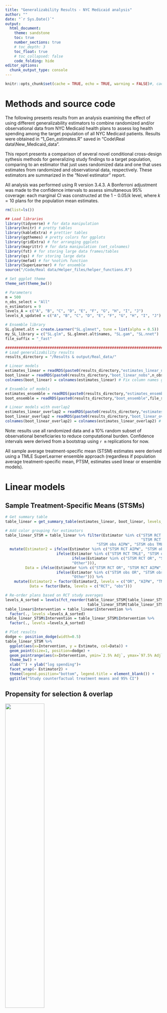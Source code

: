 ```yaml
---
title: "Generalizability Results - NYC Medicaid analysis"
author: ""
date: "`r Sys.Date()`"
output: 
  html_document:
    theme: sandstone
    toc: true
    number_sections: true
    # toc_depth: 3
    toc_float: true
    # toc_collapsed: false
    code_folding: hide
editor_options: 
  chunk_output_type: console
---
```

```r
knitr::opts_chunk$set(cache = TRUE, echo = TRUE, warning = FALSE)#, cache.lazy = FALSE)

```
<!-- NOTE: if compilation error occurs "! LaTeX Error: Unknown float option `H'." then modify the pop_ave_table code chunk (e.g., add a space somewhere) and re-run. I have marked these sections with "# NOTE: NEED TO RERUN THIS CODE CHUNK EACH TIME YOU BUILD THE PDF." There's some funkiness going on with compiling...-->

# **Methods and source code**
The following presents results from an analysis examining the effect of using different generalizability estimators to combine randomized and/or observational data from NYC Medicaid health plans to assess log health spending among the target population of all NYC Medicaid patients. Results were obtained in "1_Gen_estimates.R" saved in "Code\\Real data\\New_Medicaid_data".        

This report presents a comparison of several novel conditional cross-design sythesis methods for generalizing study findings to a target population, comparing to an estimator that just uses randomized data and one that uses estimates from randomized and observational data, respectively. These estimators are summarized in the "Novel estimator" report. 

All analysis was performed using R version 3.4.3. A Bonferroni adjustment was made to the confidence intervals to assess simultaneous 95% coverage: each marginal CI was constructed at the $1-0.05/k$ level, where $k=10$ plans for the population mean estimates.  
  
 
```r
rm(list=ls())

## Load libraries
library(tidyverse) # for data manipulation
library(knitr) # pretty tables
library(kableExtra) # prettier tables
library(ggthemes) # pretty colors for ggplots 
library(gridExtra) # for arranging ggplots 
library(magrittr) # for data manipulation (set_colnames)  
library(fst) # for storing large data frames/tables
library(qs) # for storing large data
library(mefa4) # for %notin% function 
library(SuperLearner) # for ensemble
source("/Code/Real data/Helper_files/helper_functions.R")

# Set ggplot theme 
theme_set(theme_bw())  

# Parameters 
m = 500
n_obs_select = "All"
n_estimators = 9
levels_A = c("A", "B", "C", "D", "E", "F", "G", "H", "I", "J")
levels_A_updated = c("A", "B", "C", "D", "E", "F", "G", "H", "I", "J")

# Ensemble library 
SL.glmnet.alt = create.Learner("SL.glmnet", tune = list(alpha = 0.5)) 
my_SL_library = c("SL.glm", SL.glmnet.alt$names, "SL.gam", "SL.nnet")
file_suffix = "_fast"

```

```r
#########################################################################################
# Load generalizability results
results_directory = "/Results & output/Real_data/"

# Linear models
estimates_linear = readRDS(paste0(results_directory,"estimates_linear_nobs",n_obs_select,".rds")) 
boot_linear = readRDS(paste0(results_directory,"boot_linear_nobs",n_obs_select,"_M",m,".rds")) 
colnames(boot_linear) = colnames(estimates_linear) # Fix column names getting messed up due to adding STSMs

# Ensemble of models
estimates_ensemble = readRDS(paste0(results_directory,"estimates_ensemble",file_suffix,"_nobs",n_obs_select,".rds"))
boot_ensemble = readRDS(paste0(results_directory,"boot_ensemble",file_suffix,"_nobs",n_obs_select,"_M",m,".rds"))

# Linear models with overlap2
estimates_linear_overlap2 = readRDS(paste0(results_directory,"estimates_linear_overlap2_nobs",n_obs_select,".rds"))
boot_linear_overlap2 = readRDS(paste0(results_directory,"boot_linear_overlap2_nobs",n_obs_select,"_M",m,".rds"))
colnames(boot_linear_overlap2) = colnames(estimates_linear_overlap2) # Fix column names getting messed up due to adding STSMs

```

Note: results use all randomized data and a 10\% random subset of observational beneficiaries to reduce computational burden. Confidence intervals were derived from a bootstrap using `r m` replications for now.   

All sample average treatment-specific mean (STSM) estimates were derived using a TMLE SuperLearner ensemble approach (regardless if population average treatment-specific mean, PTSM, estimates used linear or ensemble models). 


# **Linear models**
## Sample Treatment-Specific Means (STSMs)
```r
# Get summary table
table_linear = get_summary_table(estimates_linear, boot_linear, levels_A = levels_A, ensemble = F)

# Add color grouping for estimators
table_linear_STSM = table_linear %>% filter(Estimator %in% c("STSM RCT OR", "STSM obs OR", # OR = outcome regression
                                                             "STSM RCT AIPW", "STSM RCT TMLE", 
                                         "STSM obs AIPW", "STSM obs TMLE")) %>% 
  mutate(Estimator2 = ifelse(Estimator %in% c("STSM RCT AIPW", "STSM obs AIPW"), "AIPW",
                       ifelse(Estimator %in% c("STSM RCT TMLE", "STSM obs TMLE"), "TMLE",
                              ifelse(Estimator %in% c("STSM RCT OR", "STSM obs OR"), "OR",
                              "Other"))),
         Data = ifelse(Estimator %in% c("STSM RCT OR", "STSM RCT AIPW", "STSM RCT TMLE"), "RCT",
                       ifelse(Estimator %in% c("STSM obs OR", "STSM obs AIPW", "STSM obs TMLE"), "obs",
                              "Other"))) %>% 
    mutate(Estimator2 = factor(Estimator2, levels = c("OR", "AIPW", "TMLE")),
           Data = factor(Data, levels = c("RCT", "obs")))

# Re-order plans based on RCT study averages  
levels_A_sorted = levels(fct_reorder(table_linear_STSM[table_linear_STSM$Data=="RCT","Intervention"], 
                                     table_linear_STSM[table_linear_STSM$Data=="RCT","Estimate"], mean)) 
table_linear$Intervention = table_linear$Intervention %>%  
  factor(., levels =levels_A_sorted) 
table_linear_STSM$Intervention = table_linear_STSM$Intervention %>% 
  factor(., levels =levels_A_sorted) 

# Plot results
dodge <- position_dodge(width=0.5)  
table_linear_STSM %>% 
  ggplot(aes(x=Intervention, y = Estimate, col=Data)) +  
  geom_point(size=1, position=dodge) +
  geom_pointrange(aes(x=Intervention, ymin=`2.5% Adj`, ymax=`97.5% Adj`), position=dodge)+
  theme_bw() + 
  xlab("") + ylab("log spending")+
  facet_wrap(~ Estimator2) +
  theme(legend.position="bottom", legend.title = element_blank()) +
  ggtitle("Study counterfactual treatment means and 95% CI") 
```

## Propensity for selection \& overlap
![](/Results & output/Real_data/plot_overlap_linear.png){width=50%}
![](/Results & output/Real_data/plot_log_overlap_linear.png){width=50%}

The linear model used a = 0.08 with the propensity score logit and b = 656 (valued obtained by running helper_functions code in RStudio on server).

## All results
```r
# Plot  results 
plot_results(table_linear, levels_A_sorted) + facet_wrap(~ factor(Intervention, levels_A_sorted), nrow = 2)      
```

```r
# Percent overlap  
round(estimates_linear[,c("mean_overlap_obs", "mean_overlap_rand", "mean_overlap_target")]*100,1)
 
# Overlap propensity range
estimates_linear[,c("min_p_overlap", "max_p_overlap")] %>% round(2)
 
# Number of trimmed propensities
paste0("Number of trimmed propensities")
estimates_linear[,c(which(colnames(estimates_linear)=="n_trim_w1.A"):which(colnames(estimates_linear)=="n_trim_w4.J"))] %>% 
  round(5) %>% matrix(.,ncol=10) %>% set_colnames(levels_A_updated) %>% set_rownames(c("w1","w2","w3","w4"))
estimates_linear[,c("n_trim_w_bias","n_trim_w_bias_wd")] %>% round(5)

# Observed bias
paste0("Mean observed bias (diff observed vs. predicted outcome on plan)")
estimates_linear[,c(which(colnames(estimates_linear)=="mean_bias_obs_observed.A"):
                      which(colnames(estimates_linear)=="mean_bias_rand_overlap_observed.J"))] %>% 
  round(2) %>% matrix(.,ncol=10) %>% set_colnames(levels_A_updated) %>% set_rownames(c("Obs",
                                                                               "RCT",
                                                                               "RCT overlap"))

# Difference between highest- and lowest-spending plan
paste0("Smallest spending: ",levels_A_sorted[1])
paste0("Largest spending: ",tail(levels_A_sorted, n=1))
table_linear %>% filter(Intervention %in% c(levels_A_sorted[1], tail(levels_A_sorted, n=1))) %>% 
  group_by(Estimator) %>% 
  select(Estimator, Intervention, Estimate) %>% 
  spread(Intervention, Estimate) %>% 
  dplyr::summarize(diff_from_most_expensive = !!as.symbol(tail(levels_A_sorted, n=1)) - !!as.symbol(levels_A_sorted[1]),
                   percent_difference = diff_from_most_expensive/!!as.symbol(levels_A_sorted[1])*100) %>% 
  mutate_if(is.numeric, round, 2) %>% 
  kable() %>% kableExtra::kable_styling(bootstrap_options = c("striped", "hover"))
```



## Subset of estimators
```r
# Plot results for subset of CCDS estimators
plot_results(table_linear %>% filter(Estimator %in% c("STSM RCT AIPW", "STSM obs AIPW",   
                                                      "RCT OR", "Obs/RCT OR",
                                                      "CCDS-AIPW", "2-stage CCDS")), levels_A_sorted) + 
  facet_wrap(~ factor(Intervention, levels_A_sorted), nrow = 2)  
```

## Table
```r
table_linear %>% arrange(Intervention) %>% mutate_if(is.numeric, round, 2) %>% kable() %>% 
    kableExtra::kable_styling(bootstrap_options = c("striped", "hover"))

```


<!--------------------------------------------------------------------------------------------------------------------------------------------->

# **Ensemble models**
## Sample Treatment-Specific Means (STSMs)
```r
# Get summary table
table_ensemble = get_summary_table(estimates_ensemble, boot_ensemble, levels_A = levels_A, ensemble = F)

# Add color grouping for estimators
table_ensemble_STSM = table_ensemble %>% filter(Estimator %in% c("STSM RCT OR", "STSM obs OR",
                                                             "STSM RCT AIPW", "STSM RCT TMLE", 
                                         "STSM obs AIPW", "STSM obs TMLE")) %>% 
  mutate(Estimator2 = ifelse(Estimator %in% c("STSM RCT AIPW", "STSM obs AIPW"), "AIPW",
                       ifelse(Estimator %in% c("STSM RCT TMLE", "STSM obs TMLE"), "TMLE",
                              ifelse(Estimator %in% c("STSM RCT OR", "STSM obs OR"), "OR",
                              "Other"))),
         Data = ifelse(Estimator %in% c("STSM RCT OR", "STSM RCT AIPW", "STSM RCT TMLE"), "RCT",
                       ifelse(Estimator %in% c("STSM obs OR", "STSM obs AIPW", "STSM obs TMLE"), "obs",
                              "Other"))) %>% 
    mutate(Estimator2 = factor(Estimator2, levels = c("OR", "AIPW", "TMLE")),
           Data = factor(Data, levels = c("RCT", "obs")))

# Re-order plans based on study averages & replace plan X with J 
table_ensemble$Intervention = table_ensemble$Intervention %>% recode_factor(., "X" = "J") %>%  
  factor(., levels =levels_A_sorted) 
table_ensemble_STSM$Intervention = table_ensemble_STSM$Intervention %>% recode_factor(., "X" = "J") %>% 
  factor(., levels =levels_A_sorted) 

# Plot results
dodge <- position_dodge(width=0.5)  
table_ensemble_STSM %>% 
  ggplot(aes(x=Intervention, y = Estimate, col=Data)) + 
  geom_point(size=1, position=dodge) +
  geom_pointrange(aes(x=Intervention, ymin=`2.5% Adj`, ymax=`97.5% Adj`), position=dodge)+
  theme_bw() + 
  xlab("") + ylab("log spending")+
  facet_wrap(~ Estimator2) +
  theme(legend.position="bottom", legend.title = element_blank()) +
  ggtitle("Study counterfactual treatment means and 95% CI") 
```

## Propensity for selection \& overlap
![](/Results & output/Real_data/plot_overlapensemble.png){width=50%}
![](/Results & output/Real_data/plot_log_overlapensemble.png){width=50%}

## All results
*PAPER APPENDIX FIGURE 12* (figure:results_Medicaid_all)
```r
# Plot  results
plot_results(table_ensemble, levels_A_sorted) + facet_wrap(~ factor(Intervention, levels_A_sorted), nrow = 2)      
```

```r
# Percent overlap  
round(estimates_ensemble[,c("mean_overlap_obs", "mean_overlap_rand", "mean_overlap_target")]*100,1)

# Overlap propensity range
estimates_ensemble[,c("min_p_overlap", "max_p_overlap")] %>% round(2)

# Number of trimmed propensities
paste0("Number of trimmed propensities")
estimates_ensemble[,c(which(colnames(estimates_ensemble)=="n_trim_w1.A"):which(colnames(estimates_ensemble)=="n_trim_w4.J"))] %>% 
  round(5) %>% matrix(.,ncol=10) %>% set_colnames(levels_A_updated) %>% set_rownames(c("w1","w2","w3","w4"))
estimates_ensemble[,c("n_trim_w_bias","n_trim_w_bias_wd")] %>% round(5)

# Observed bias
paste0("Mean observed bias (diff observed vs. predicted outcome on plan)")
estimates_ensemble[,c(which(colnames(estimates_ensemble)=="mean_bias_obs_observed.A"):
                      which(colnames(estimates_ensemble)=="mean_bias_rand_overlap_observed.J"))] %>% 
  round(2) %>% matrix(.,ncol=10) %>% set_colnames(levels_A_updated) %>% set_rownames(c("Obs",
                                                                               "RCT",
                                                                               "RCT overlap"))

# Difference between highest- and lowest-spending plan
paste0("Smallest spending: ",levels_A_sorted[1])
paste0("Largest spending: ",tail(levels_A_sorted, n=1))
table_ensemble %>% filter(Intervention %in% c(levels_A_sorted[1], tail(levels_A_sorted, n=1))) %>% 
  group_by(Estimator) %>% 
  select(Estimator, Intervention, Estimate) %>% 
  spread(Intervention, Estimate) %>% 
  dplyr::summarize(diff_from_most_expensive = !!as.symbol(tail(levels_A_sorted, n=1)) - !!as.symbol(levels_A_sorted[1]),
                   percent_difference = diff_from_most_expensive/!!as.symbol(levels_A_sorted[1])*100) %>% 
  mutate_if(is.numeric, round, 2) %>% 
  kable() %>% kableExtra::kable_styling(bootstrap_options = c("striped", "hover"))

# Summarize algorithm weights
paste0("Algorithm weights")
mean_alg_weights_sim = apply(boot_ensemble[,c(which(colnames(boot_ensemble)==paste0("S_",my_SL_library[1])):
                                              which(colnames(boot_ensemble)==paste0("obs_overlap_",tail(my_SL_library,1))))],2,mean)
n_table_rows = length(mean_alg_weights_sim)/11 # 11 = number of regressions being estimated
mean_alg_weights_sim %>%
  matrix(.,nrow= length(my_SL_library)) %>%
  set_rownames(my_SL_library) %>%
  set_colnames(c("S", "Roverlap_rand","Roverlap_obs",
                 apply(expand.grid("A_rand", levels_A), 1, paste, collapse="."),
                 apply(expand.grid("A_obs", levels_A), 1, paste, collapse="."),
                 apply(expand.grid("A_rand_overlap", levels_A), 1, paste, collapse="."),
                 apply(expand.grid("A_obs_overlap", levels_A), 1, paste, collapse="."),
                 "RCT","obs","rand_overlap","obs_overlap")) %>%
  round(2) %>% kable("html") %>%
  kableExtra::kable_styling(bootstrap_options = c("striped", "hover"))
  
```



## Subset of estimators
*PAPER FIGURE 4* (figure:results_Medicaid)
```r
# Plot results for subset of CCDS estimators
plot_results(table_ensemble %>% filter(Estimator %in% c("STSM RCT AIPW", "STSM obs AIPW",  
                                                      "RCT OR", "Obs/RCT OR",
                                                      "CCDS-AIPW", "2-stage CCDS")), levels_A_sorted) + 
  facet_wrap(~ factor(Intervention, levels_A_sorted), nrow = 2)   
```

## Differences between estimates
Note: min/max values are the mins/maxes for each respective column and don't necessarily all refer to the same row of data.
### Obs study vs. RCT study estimates
```r
# Difference between CCDS-AIPW vs. RCT estimates
table_diff_study = table_ensemble  %>%
    group_by(Intervention) %>%
    arrange(Estimator ) %>%
    summarize(diff = Estimate[Estimator == "STSM obs OR"] - Estimate[Estimator == "STSM RCT OR"],
           p_diff = diff/Estimate[Estimator == "STSM RCT OR"]*100,
           diff_dollar = exp(Estimate[Estimator == "STSM obs OR"]) - exp(Estimate[Estimator == "STSM RCT OR"])) %>%
  select(Intervention, diff,p_diff,diff_dollar)

# Min & max
print("min"); apply(table_diff_study,2,min)
print("max"); apply(table_diff_study,2,max)

# Table
table_diff_study %>% mutate_if(is.numeric, round, 2) %>% kable() %>% 
    kableExtra::kable_styling(bootstrap_options = c("striped", "hover"))
```

### RCT target vs. RCT study estimates
```r
# Difference between CCDS-AIPW vs. RCT estimates
table_diff_rand = table_ensemble  %>%
    group_by(Intervention) %>%
    arrange(Estimator ) %>%
    summarize(diff = Estimate[Estimator == "RCT OR"] - Estimate[Estimator == "STSM RCT OR"],
           p_diff = diff/Estimate[Estimator == "STSM RCT OR"]*100,
           diff_dollar = exp(Estimate[Estimator == "RCT OR"]) - exp(Estimate[Estimator == "STSM RCT OR"])) %>% 
  select(Intervention, diff,p_diff,diff_dollar)

# Min & max
print("min"); apply(table_diff_rand,2,min)
print("max"); apply(table_diff_rand,2,max)

# Table
table_diff_rand %>% mutate_if(is.numeric, round, 2) %>% kable() %>% 
    kableExtra::kable_styling(bootstrap_options = c("striped", "hover"))
```

### CCDS-AIPW vs. RCT target estimates
```r
# Difference between CCDS-AIPW vs. RCT estimates
table_diff = table_ensemble  %>%
    group_by(Intervention) %>%
    arrange(Estimator ) %>%
    summarize(diff = Estimate[Estimator == "CCDS-AIPW"] - Estimate[Estimator == "RCT OR"],
           p_diff = diff/Estimate[Estimator == "RCT OR"]*100,
           diff_dollar = exp(Estimate[Estimator == "CCDS-AIPW"]) - exp(Estimate[Estimator == "RCT OR"])) %>% 
  select(Intervention, diff,p_diff,diff_dollar)

# Min & max
print("min"); apply(table_diff,2,min)
print("max"); apply(table_diff,2,max)

# Table
table_diff %>% mutate_if(is.numeric, round, 2) %>% kable() %>% 
    kableExtra::kable_styling(bootstrap_options = c("striped", "hover"))

```

### CCDS-AIPW vs. RCT study estimates
```r
# Difference between CCDS-AIPW vs. RCT estimates
table_diff2 = table_ensemble  %>%
    group_by(Intervention) %>%
    arrange(Estimator ) %>%
    summarize(diff = Estimate[Estimator == "CCDS-AIPW"] - Estimate[Estimator == "STSM RCT OR"],
           p_diff = diff/Estimate[Estimator == "STSM RCT OR"]*100,
           diff_dollar = exp(Estimate[Estimator == "CCDS-AIPW"]) - exp(Estimate[Estimator == "STSM RCT OR"])) %>% 
  select(Intervention, diff,p_diff,diff_dollar)

# Min & max
print("min"); apply(table_diff2,2,min)
print("max"); apply(table_diff2,2,max)

# Table
table_diff2 %>% mutate_if(is.numeric, round, 2) %>% kable() %>% 
    kableExtra::kable_styling(bootstrap_options = c("striped", "hover"))
```

## Table
```r
table_ensemble %>% arrange(Intervention) %>% mutate_if(is.numeric, round, 2) %>% kable() %>% 
    kableExtra::kable_styling(bootstrap_options = c("striped", "hover"))

```



<!--------------------------------------------------------------------------------------------------------------------------------------------->
# **Linear models with large overlap region**
These results were obtained with overlap2 overlap region specifications: a = 0.05 for the propensity score and b = 10, which results in effectively 100\% of the data being deemed to be in the overlap region. 

As also seen in the simulation, impact estimates are minimally impacted: CCDS-AIPW estimates shift slightly closer to the RCT estimates (as expected, since almost all the data being in the overlap region brings estimates closer to the RCT estimator); 2-stage CCDS estimates are not notably affected; CCDS-IPW's estimates were most impacted (as also seen in the simulation) -- its point estimates shifted and CI shrunk.

## Sample Treatment-Specific Means (STSMs)
```r
# Get summary table
table_linear_overlap2 = get_summary_table(estimates_linear_overlap2, boot_linear_overlap2, levels_A = levels_A, ensemble = F)

# Add color grouping for estimators
table_linear_overlap2_STSM = table_linear_overlap2 %>% filter(Estimator %in% c("STSM RCT OR", "STSM obs OR",
                                                             "STSM RCT AIPW", "STSM RCT TMLE", 
                                         "STSM obs AIPW", "STSM obs TMLE")) %>% 
  mutate(Estimator2 = ifelse(Estimator %in% c("STSM RCT AIPW", "STSM obs AIPW"), "AIPW",
                       ifelse(Estimator %in% c("STSM RCT TMLE", "STSM obs TMLE"), "TMLE",
                              ifelse(Estimator %in% c("STSM RCT OR", "STSM obs OR"), "OR",
                              "Other"))),
         Data = ifelse(Estimator %in% c("STSM RCT OR", "STSM RCT AIPW", "STSM RCT TMLE"), "RCT",
                       ifelse(Estimator %in% c("STSM obs OR", "STSM obs AIPW", "STSM obs TMLE"), "obs",
                              "Other"))) %>% 
    mutate(Estimator2 = factor(Estimator2, levels = c("OR", "AIPW", "TMLE")),
           Data = factor(Data, levels = c("RCT", "obs")))

# Re-order plans based on study averages 
levels_A_sorted = levels(fct_reorder(table_linear_overlap2_STSM$Intervention, table_linear_overlap2_STSM$Estimate, mean)) #%>% 
  #recode(., "X" = "J")
table_linear_overlap2$Intervention = table_linear_overlap2$Intervention %>%  
  factor(., levels =levels_A_sorted) 
table_linear_overlap2_STSM$Intervention = table_linear_overlap2_STSM$Intervention %>%  
  factor(., levels =levels_A_sorted) 

# Plot results
dodge <- position_dodge(width=0.5)  
table_linear_overlap2_STSM %>% 
  ggplot(aes(x=Intervention, y = Estimate, col=Data)) + 
  geom_point(size=1, position=dodge) +
  geom_pointrange(aes(x=Intervention, ymin=`2.5% Adj`, ymax=`97.5% Adj`), position=dodge)+
  theme_bw() + 
  xlab("") + ylab("log spending")+
  facet_wrap(~ Estimator2) +
  theme(legend.position="bottom", legend.title = element_blank()) +
  ggtitle("Study counterfactual treatment means and 95% CI") 
```

## Propensity for selection \& overlap
![](/Results & output/Real_data/plot_overlap_linear_overlap2.png){width=50%}
![](/Results & output/Real_data/plot_log_overlap_linear_overlap2.png){width=50%}

The linear model used a = 0.08 with the propensity score logit and b = 656 (valued obtained by running helper_functions code in RStudio on server).

## All results
```r
# Plot  results 
plot_results(table_linear_overlap2, levels_A_sorted) + facet_wrap(~ factor(Intervention, levels_A_sorted), nrow = 2)      
```

```r
# Percent overlap  
round(estimates_linear_overlap2[,c("mean_overlap_obs", "mean_overlap_rand", "mean_overlap_target")]*100,1)
 
# Overlap propensity range
estimates_linear_overlap2[,c("min_p_overlap", "max_p_overlap")] %>% round(2)
 
# Number of trimmed propensities
paste0("Number of trimmed propensities")
estimates_linear_overlap2[,c(which(colnames(estimates_linear_overlap2)=="n_trim_w1.A"):which(colnames(estimates_linear_overlap2)=="n_trim_w4.J"))] %>% 
  round(5) %>% matrix(.,ncol=10) %>% set_colnames(levels_A_updated) %>% set_rownames(c("w1","w2","w3","w4"))
estimates_linear_overlap2[,c("n_trim_w_bias","n_trim_w_bias_wd")] %>% round(5)

# Observed bias
paste0("Mean observed bias (diff observed vs. predicted outcome on plan)")
estimates_linear_overlap2[,c(which(colnames(estimates_linear_overlap2)=="mean_bias_obs_observed.A"):
                      which(colnames(estimates_linear_overlap2)=="mean_bias_rand_overlap_observed.J"))] %>% 
  round(2) %>% matrix(.,ncol=10) %>% set_colnames(levels_A_updated) %>% set_rownames(c("Obs",
                                                                               "RCT",
                                                                               "RCT overlap"))

# Difference between highest- and lowest-spending plan
paste0("Smallest spending: ",levels_A_sorted[1])
paste0("Largest spending: ",tail(levels_A_sorted, n=1))
table_linear_overlap2 %>% filter(Intervention %in% c(levels_A_sorted[1], tail(levels_A_sorted, n=1))) %>% 
  group_by(Estimator) %>% 
  select(Estimator, Intervention, Estimate) %>% 
  spread(Intervention, Estimate) %>% 
  dplyr::summarize(diff_from_most_expensive = !!as.symbol(tail(levels_A_sorted, n=1)) - !!as.symbol(levels_A_sorted[1]),
                   percent_difference = diff_from_most_expensive/!!as.symbol(levels_A_sorted[1])*100) %>% 
  mutate_if(is.numeric, round, 2) %>% 
  kable() %>% kableExtra::kable_styling(bootstrap_options = c("striped", "hover"))
```



## Subset of estimators
```r
# Plot results for subset of CCDS estimators
plot_results(table_linear_overlap2 %>% filter(Estimator %in% c("STSM RCT AIPW", "STSM obs AIPW",  
                                                      "RCT OR", "Obs/RCT OR",
                                                      "CCDS-AIPW", "2-stage CCDS")), levels_A_sorted) + 
  facet_wrap(~ factor(Intervention, levels_A_sorted), nrow = 2)   
```

## Table
```r
table_linear_overlap2 %>% arrange(Intervention) %>% mutate_if(is.numeric, round, 2) %>% kable() %>% 
    kableExtra::kable_styling(bootstrap_options = c("striped", "hover"))

```


